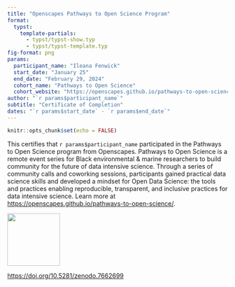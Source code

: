 ```yaml
---
title: "Openscapes Pathways to Open Science Program"
format:
  typst:
    template-partials: 
      - typst/typst-show.typ
      - typst/typst-template.typ
fig-format: png
params:
  participant_name: "Ileana Fenwick"
  start_date: "January 25"
  end_date: "February 29, 2024"
  cohort_name: "Pathways to Open Science"
  cohort_website: "https://openscapes.github.io/pathways-to-open-science/"
author: "`r params$participant_name`"
subtitle: "Certificate of Completion"
dates: "`r params$start_date` - `r params$end_date`"
---
```


<!-- 
Note: cohort_name and cohort_website are not currently used in the 
certificate, but are included for compatibility with the `create_certificate()`
funtion 
-->

```r
knitr::opts_chunk$set(echo = FALSE)
```

This certifies that `r params$participant_name` participated in the Pathways to Open Science program from Openscapes. Pathways to Open Science is a remote event series for Black environmental & marine researchers to build community for the future of data intensive science. Through a series of community calls and coworking sessions, participants gained practical data science skills and developed a mindset for Open Data Science: the tools and practices enabling reproducible, transparent, and inclusive practices for data intensive science. Learn more at <https://openscapes.github.io/pathways-to-open-science/>.

```{=typst}
#v(1em)
```

![](logos-openscapes-bweems-bims.png){height=120 fig-align="center"}

```{=typst}
#v(1em)
```

<https://doi.org/10.5281/zenodo.7662699>
